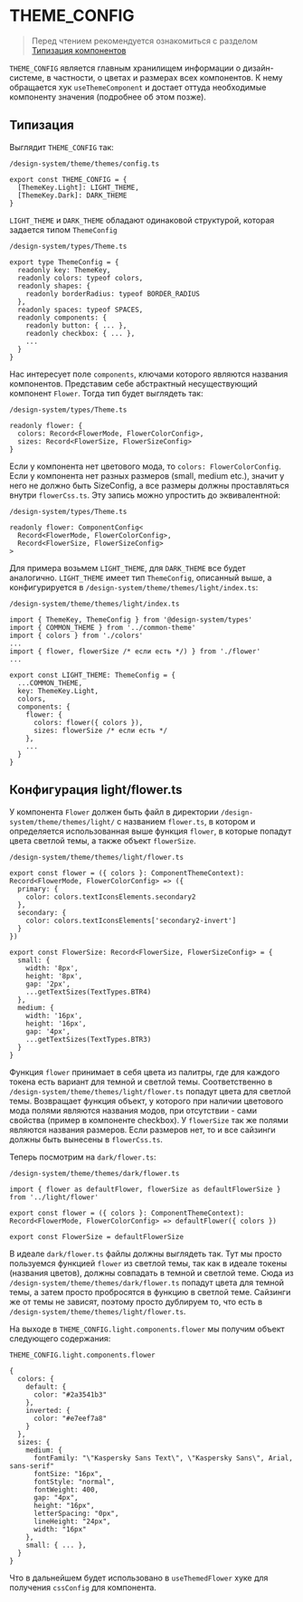 
<Meta title="Docs/Конфигурирование THEME_CONFIG" />

# THEME_CONFIG
> Перед чтением рекомендуется ознакомиться с разделом [Типизация компонентов](?path=/story/docs-типизация-компонентов--docs)

`THEME_CONFIG` является главным хранилищем информации о дизайн-системе, в частности, о цветах и размерах всех компонентов.
К нему обращается хук `useThemeComponent` и достает оттуда необходимые компоненту значения (подробнее об этом позже).
## Типизация
Выглядит `THEME_CONFIG` так:
```
/design-system/theme/themes/config.ts

export const THEME_CONFIG = {
  [ThemeKey.Light]: LIGHT_THEME,
  [ThemeKey.Dark]: DARK_THEME
}
```
`LIGHT_THEME` и `DARK_THEME` обладают одинаковой структурой, которая задается типом `ThemeConfig`
```
/design-system/types/Theme.ts

export type ThemeConfig = {
  readonly key: ThemeKey,
  readonly colors: typeof colors,
  readonly shapes: {
    readonly borderRadius: typeof BORDER_RADIUS
  },
  readonly spaces: typeof SPACES,
  readonly components: {
    readonly button: { ... },
    readonly checkbox: { ... },
    ...
  }
}
```
Нас интересует поле `components`, ключами которого являются названия компонентов. Представим себе абстрактный
несуществующий компонент `Flower`. Тогда тип будет выглядеть так:
```
/design-system/types/Theme.ts

readonly flower: {
  colors: Record<FlowerMode, FlowerColorConfig>,
  sizes: Record<FlowerSize, FlowerSizeConfig>
}
```
Если у компонента нет цветового мода, то `colors: FlowerColorConfig`. Если у компонента нет разных размеров
(small, medium etc.), значит у него не должно быть SizeConfig, а все размеры должны проставляться внутри
`flowerCss.ts`.
Эту запись можно упростить до эквивалентной:
```
/design-system/types/Theme.ts

readonly flower: ComponentConfig<
  Record<FlowerMode, FlowerColorConfig>,
  Record<FlowerSize, FlowerSizeConfig>
>
```
Для примера возьмем `LIGHT_THEME`, для `DARK_THEME` все будет аналогично. `LIGHT_THEME` имеет тип `ThemeConfig`,
описанный выше, а конфигурируется в `/design-system/theme/themes/light/index.ts`:
```
/design-system/theme/themes/light/index.ts

import { ThemeKey, ThemeConfig } from '@design-system/types'
import { COMMON_THEME } from '../common-theme'
import { colors } from './colors'
...
import { flower, flowerSize /* если есть */) } from './flower'
...

export const LIGHT_THEME: ThemeConfig = {
  ...COMMON_THEME,
  key: ThemeKey.Light,
  colors,
  components: {
    flower: {
      colors: flower({ colors }),
      sizes: flowerSize /* если есть */
    },
    ...
  }
}
```

## Конфигурация light/flower.ts
У компонента `Flower` должен быть файл в директории `/design-system/theme/themes/light/` с названием `flower.ts`,
в котором и определяется использованная выше функция `flower`, в которые попадут цвета светлой темы, а также объект
`flowerSize`.
```
/design-system/theme/themes/light/flower.ts

export const flower = ({ colors }: ComponentThemeContext): Record<FlowerMode, FlowerColorConfig> => ({
  primary: {
    color: colors.textIconsElements.secondary2
  },
  secondary: {
    color: colors.textIconsElements['secondary2-invert']
  }
})

export const FlowerSize: Record<FlowerSize, FlowerSizeConfig> = {
  small: {
    width: '8px',
    height: '8px',
    gap: '2px',
    ...getTextSizes(TextTypes.BTR4)
  },
  medium: {
    width: '16px',
    height: '16px',
    gap: '4px',
    ...getTextSizes(TextTypes.BTR3)
  }
}
```
Функция `flower` принимает в себя цвета из палитры, где для каждого токена есть вариант для темной и светлой темы.
Соответственно в `/design-system/theme/themes/light/flower.ts` попадут цвета для светлой темы.
Возвращает функция объект, у которого при наличии цветового мода полями являются названия модов, при отсутствии -
сами свойства (пример в компоненте checkbox). У `flowerSize` так же полями являются названия размеров. Если размеров нет,
то и все сайзинги должны быть вынесены в `flowerCss.ts`.

Теперь посмотрим на `dark/flower.ts`:
```
/design-system/theme/themes/dark/flower.ts

import { flower as defaultFlower, flowerSize as defaultFlowerSize } from '../light/flower'

export const flower = ({ colors }: ComponentThemeContext): Record<FlowerMode, FlowerColorConfig> => defaultFlower({ colors })

export const FlowerSize = defaultFlowerSize
```
В идеале `dark/flower.ts` файлы должны выглядеть так. Тут мы просто пользуемся функцией `flower` из светлой темы,
так как в идеале токены (названия цветов), должны совпадать в темной и светлой теме. Сюда из
`/design-system/theme/themes/dark/flower.ts` попадут цвета для темной темы, а затем просто пробросятся в функцию
в светлой теме. Сайзинги же от темы не зависят, поэтому просто дублируем то, что есть в
`/design-system/theme/themes/light/flower.ts`.

На выходе в `THEME_CONFIG.light.components.flower` мы получим объект следующего содержания:
```
THEME_CONFIG.light.components.flower

{
  colors: {
    default: {
      color: "#2a3541b3"
    },
    inverted: {
      color: "#e7eef7a8"
    }
  },
  sizes: {
    medium: {
      fontFamily: "\"Kaspersky Sans Text\", \"Kaspersky Sans\", Arial, sans-serif"
      fontSize: "16px",
      fontStyle: "normal",
      fontWeight: 400,
      gap: "4px",
      height: "16px",
      letterSpacing: "0px",
      lineHeight: "24px",
      width: "16px"
    },
    small: { ... },
  }
}
```
Что в дальнейшем будет использовано в `useThemedFlower` хуке для получения `cssConfig` для компонента.


